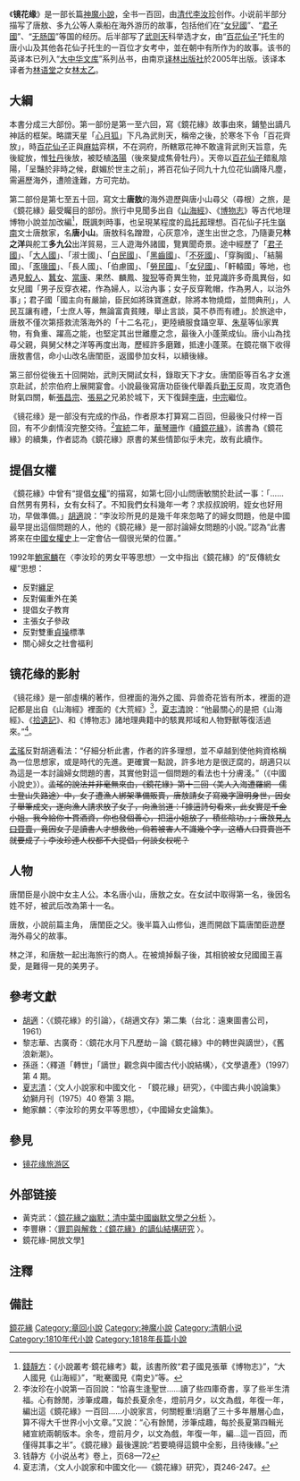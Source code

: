 《'''镜花缘'''》是一部长篇[[神魔小說|神魔小說]]，全书一百回，由[[清代|清代]][[李汝珍|李汝珍]]创作。小说前半部分描写了唐敖、多九公等人乘船在海外游历的故事，包括他们在“[[女兒國|女兒國]]”、“[[君子國_(傳說)|君子國]]”、“[[无肠国|无肠国]]”等国的经历。后半部写了[[武则天|武则天]]科举选才女，由“[[百花仙子|百花仙子]]”托生的唐小山及其他各花仙子托生的一百位才女考中，並在朝中有所作为的故事。该书的英译本已列入“[[大中华文库|大中华文库]]”系列丛书，由南京[[译林出版社|译林出版社]]於2005年出版。该译本译者为[[林语堂|林语堂]]之女[[林太乙|林太乙]]。

==大綱==
本書分成三大部份。第一部份是第一至六回，寫《鏡花緣》故事由來，鋪墊出謫凡神話的框架。略謂天星「[[心月狐|心月狐]]」下凡為武則天，稱帝之後，於寒冬下令「百花齊放」，時[[百花仙子|百花仙子]]正與[[麻姑|麻姑]]弈棋，不在洞府，所轄眾花神不敢違背武則天旨意，先後綻放，惟[[牡丹|牡丹]]後放，被貶植[[洛陽|洛陽]]（後來變成焦骨牡丹）。天帝以[[百花仙子|百花仙子]]錯亂陰陽，「呈豔於非時之候，獻媚於世主之前」，將百花仙子同九十九位花仙謫降凡塵，需遍歷海外，遭險逢難，方可完劫。

第二部份是第七至五十回，寫文士'''唐敖'''的海外遊歷與唐小山尋父（尋根）之旅，是《鏡花緣》最受矚目的部份。旅行中見聞多出自《[[山海經|山海經]]》、《[[博物志_(張華)|博物志]]》等古代地理博物小說並加改編<ref>[[錢靜方|錢靜方]]：《小說叢考·鏡花緣考》載，該書所敘“君子國見張華《博物志》”，“大人國見《山海經》”，“毗騫國見《南史》”等。</ref>，既諷刺時事，也呈現某程度的[[烏托邦|烏托邦]]理想。百花仙子托生[[嶺南|嶺南]]文士唐敖家，名'''唐小山'''。唐敖科名蹭蹬，心灰意冷，遂生出世之念，乃隨妻兄'''林之洋'''與舵工'''多九公'''出洋貿易，三人遊海外諸國，覽異聞奇景。途中經歷了「[[君子國_(傳說)|君子國]]」、「[[大人國|大人國]]」、「淑士國」、「[[白民國|白民國]]」、「[[黑齒國|黑齒國]]」、「[[不死國|不死國]]」、「穿胸國」、「結腸國」、「[[豕喙國|豕喙國]]」、「長人國」、「伯慮國」、「[[勞民國|勞民國]]」、「[[女兒國|女兒國]]」、「軒轅國」等地，也遇見[[鮫人|鮫人]]、[[蠶女|蠶女]]、[[當康|當康]]、果然、麟鳳、[[狻猊|狻猊]]等奇異生物，並見識許多奇風異俗，如女兒國「男子反穿衣裙，作為婦人，以治內事；女子反穿靴帽，作為男人，以治外事」；君子國「國主向有嚴諭，臣民如將珠寶進獻，除將本物燒燬，並問典刑」，人民互讓有禮，「士庶人等，無論富貴貧賤，舉止言談，莫不恭而有禮」。於旅途中，唐敖不僅次第搭救流落海外的「十二名花」，更陸續服食躡空草、[[朱草|朱草]]等仙家異物，有負重、躍高之能，也堅定其出世離塵之念，最後入小蓬萊成仙。唐小山為找尋父親，與舅父林之洋等再度出海，歷經許多磨難，抵達小蓬萊。在鏡花嶺下收得唐敖書信，命小山改名唐閨臣，返國參加女科，以續後緣。

第三部份從後五十回開始，武則天開試女科，錄取天下才女。唐閨臣等百名才女進京赴試，於宗伯府上展開宴會。小說最後寫唐功臣後代舉義兵[[勤王|勤王]]反周，攻克酒色財氣四關，斬[[張昌宗|張昌宗]]、[[張易之|張易之]]兄弟於城下，天下復歸[[唐朝|李唐]]，[[唐中宗|中宗]]繼位。

《镜花缘》是一部没有完成的作品，作者原本打算寫二百回，但最後只付梓一百回，有不少劇情沒完整交待。<ref>李汝珍在小說第一百回說：“恰喜生逢聖世……讀了些四庫奇書，享了些半生清福。心有餘閒，涉筆成趣，每於長夏余冬，燈前月夕，以文為戲，年復一年，編出這《鏡花緣》一百回……小說家言，何關輕重!消磨了三十多年層層心血，算不得大千世界小小文章。”又說：“心有餘閒，涉筆成趣，每於長夏第四輯光緒宣統兩朝版本。余冬，燈前月夕，以文為戲，年復一年，編…這一百回，而僅得其事之半”。《鏡花緣》最後還說:“若要曉得這鏡中全影，且待後緣。”</ref>[[宣統|宣統]]二年，[[華琴珊|華琴珊]]作《[[續鏡花緣|續鏡花緣]]》，該書為《鏡花緣》的續集，作者認為《鏡花緣》原書的某些情節似乎未完，故有此續作。

==提倡女權==
《鏡花緣》中曾有“提倡[[女權主義|女權]]”的描寫，如第七回小山問唐敏關於赴試一事：「……自然男有男科，女有女科了。不知我們女科幾年一考？求叔叔說明，姪女也好用功，早做準備。」[[胡適|胡適]]說：“李汝珍所見的是幾千年來忽略了的婦女問題，他是中國最早提出這個問題的人，他的《鏡花緣》是一部討論婦女問題的小說。”認為“此書將來在[[中國女性主義|中國女權史]]上一定會佔一個很光榮的位置。”

1992年[[鮑家麟|鮑家麟]]在〈李汝珍的男女平等思想〉一文中指出《鏡花緣》的“反傳統女權”思想：
*反對[[纏足|纏足]]
*反對偏重外在美
*提倡女子教育
*主張女子參政
*反對雙重[[貞操|貞操]]標準
*關心婦女之社會福利

==镜花缘的影射==
《镜花缘》是一部虛構的著作，但裡面的海外之國、异兽奇花皆有所本，裡面的遊記都是出自《山海經》裡面的《大荒經》<ref>钱静方《小说丛考》卷上，页68—72</ref>，[[夏志清|夏志清]]說：“他最關心的是把《山海經》、《[[拾遺記|拾遺記]]》、和《博物志》諸地理典籍中的駭異邦域和人物野獸等復活過來。”<ref>夏志清，〈文人小說家和中國文化──《鏡花緣》研究〉，頁246-247。</ref>。

{{POV|time=2021-07-21T20:21:43+00:00}}[[孟瑤_(作家)|孟瑤]]反對胡適看法：“仔細分析此書，作者的許多理想，並不卓越到使他夠資格稱為一位思想家，或是時代的先進。更確實一點說，許多地方是很迂腐的，胡適只以為這是一本討論婦女問題的書，其實他對這一個問題的看法也十分膚淺。”（《中國小說史》）{{來源請求}}。<s>孟瑤的說法并非毫無來由</s>{{dubious}}<s>，《鏡花緣》第十三回〈美人入海遭羅網　儒士登山失路途〉中，女子遭漁人綁架準備販賣，唐敖請女子寫幾字證明身世，因女子舉筆成文，遂向漁人請求放了女子，向漁翁道：「據這詩句看來，此女實是千金小姐。我今給你十貫酒資，你也發個善心，把這小姐放了，積些陰功。」；唐敖見[[人口買賣|人口買賣]]，竟因女子是讀書人才想救他</s>{{or}}<s>，倘若被害人不識幾个字，这樁人口買賣岂不就要成了</s>{{clarify}}<s>；李汝珍連人权都不大提倡，何談女权呢？</s>{{or}}{{noteTag|1=註1：原條目中，關於不顧非讀書人人權一說的推論過於武斷，且未附上來源；以鏡花緣第十三回的前後文而言，唐敖先是向女子問緣由，並說「設法救你」，後聽到女子自幼習文，才請女子寫字佐證。<ref>唐敖道：「請教漁翁，這個女子是你何人？為何把他扣在船上？你是何方人氏？此處是何地名？」漁翁道：「此係君子國境內。小子乃青邱國人，專以打魚為業。素知此處庶民，都是正人君子，所以不肯攻其不備，暗下毒手取魚，歷來產魚甚多，所以小子時常來此打魚。此番局運不好，來了數日，竟未網著大魚。今日正在煩惱，恰好網著這個女子。將來回去多賣幾貫錢，也不枉辛苦一場。誰知這女子只管求我放他。不瞞三位客人說，我從數百里到此，吃了若干辛苦，花了許多盤費，若將落在網的仍舊放去，小子只好喝風了。」唐敖向女子道：「你是何方人氏？為何這樣打扮？還是失足落水，還是有意輕生？快把實情講來，以便設法救你。」</ref><ref>[https://ctext.org/ 中國哲學書電子化計劃]，鏡花緣 -> 第十三回美人入海遭羅網　儒士登山失路途</ref>
}}

==人物==
唐閨臣是小說中女主人公。本名唐小山，唐敖之女。在女試中取得第一名，後因名姓不好，被武后改為第十一名。

唐敖，小說前篇主角，
唐閨臣之父。後半篇入山修仙，進而開啟下篇唐閨臣遊歷海外尋父的故事。

林之洋，和唐敖一起出海旅行的商人。在被燒掉鬍子後，其相貌被女兒國國王喜愛，是難得一見的美男子。

==參考文獻==
* [[胡適|胡適]]：〈《鏡花緣》的引論〉，《胡適文存》第二集（台北：遠東圖書公司，1961）
* 黎志華、古廣奇：〈鏡花水月下凡歷劫－論《鏡花緣》中的轉世與謫世〉，《舊浪新潮》。
* 孫遜：〈釋道「轉世」「謫世」觀念與中國古代小說結構〉，《文學遺產》（1997）第 4 期。
* [[夏志清|夏志清]]：〈文人小說家和中國文化 - 「鏡花緣」研究〉，《中國古典小說論集》幼獅月刊（1975）40 卷第 3 期。
* 鮑家麟：〈李汝珍的男女平等思想〉，《中國婦女史論集》。

==參見==
*[[镜花缘旅游区|镜花缘旅游区]]

== 外部链接 ==
{{Wikisource}}
*黃克武：〈[http://www.mh.sinica.edu.tw/MHWeb/UserDetail.aspx?userID=89&mid=16&tmid=2 鏡花緣之幽默：清中葉中國幽默文學之分析] {{Wayback|url=http://www.mh.sinica.edu.tw/MHWeb/UserDetail.aspx?userID=89&mid=16&tmid=2 |date=20180125193830 }}〉。
*李豐楙：〈[http://www.litphil.sinica.edu.tw/home/publish/PDF/Bulletin/07/7-107-156.pdf.pdf 罪罰與解救：《鏡花緣》的謫仙結構研究] {{Wayback|url=http://www.litphil.sinica.edu.tw/home/publish/PDF/Bulletin/07/7-107-156.pdf.pdf |date=20141103171857 }}〉。
*鏡花緣-開放文學[https://web.archive.org/web/20150610084121/http://open-lit.com/bookindex.php?gbid=86]

==注釋==
{{reflist}}

==備註==
{{noteFoot}}
{{鏡花緣}}
{{中國神話}}
[[Category:鏡花緣|]]
[[Category:章回小說|Category:章回小說]]
[[Category:神魔小說|Category:神魔小說]]
[[Category:清朝小说|Category:清朝小说]]
[[Category:1810年代小說|Category:1810年代小說]]
[[Category:1818年長篇小說|Category:1818年長篇小說]]